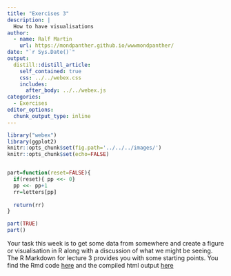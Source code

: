 ```yaml
---
title: "Exercises 3"
description: |
  How to have visualisations
author:
  - name: Ralf Martin
    url: https://mondpanther.github.io/wwwmondpanther/
date: "`r Sys.Date()`"
output:
  distill::distill_article:
    self_contained: true
    css: ../../webex.css
    includes:
      after_body: ../../webex.js
categories:
  - Exercises
editor_options: 
  chunk_output_type: inline
---
```


<script src="https://hypothes.is/embed.js" async></script>

```r
library("webex")
library(ggplot2)
knitr::opts_chunk$set(fig.path='../../../images/')
knitr::opts_chunk$set(echo=FALSE)


part=function(reset=FALSE){
  if(reset){ pp <<- 0}
  pp <<- pp+1
  rr=letters[pp]
  
  return(rr)
}

part(TRUE)
part()

```

Your task this week is to get some data from somewhere and create a figure or visualisation in R along with a discussion of what we might be seeing. The R Markdown for lecture 3 provides you with some starting points. You find the Rmd code [here](https://mondpanther.github.io/datastorieshub/code/Topic3_Visions.Rmd) and the compiled html output [here](https://mondpanther.github.io/datastorieshub/code/Topic3_Visions.html)






